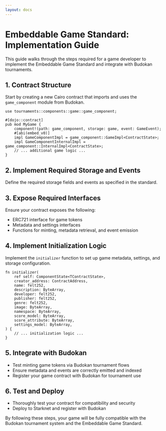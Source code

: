 ```yaml
---
layout: docs
---
```


# Embeddable Game Standard: Implementation Guide

This guide walks through the steps required for a game developer to implement the Embeddable Game Standard and integrate with Budokan tournaments.

## 1. Contract Structure
Start by creating a new Cairo contract that imports and uses the `game_component` module from Budokan.

```cairo
use tournaments::components::game::game_component;

#[dojo::contract]
pub mod MyGame {
    component!(path: game_component, storage: game, event: GameEvent);
    #[abi(embed_v0)]
    impl GameComponentImpl = game_component::GameImpl<ContractState>;
    impl GameComponentInternalImpl = game_component::InternalImpl<ContractState>;
    // ... additional game logic ...
}
```

## 2. Implement Required Storage and Events
Define the required storage fields and events as specified in the standard.

## 3. Expose Required Interfaces
Ensure your contract exposes the following:
- ERC721 interface for game tokens
- Metadata and settings interfaces
- Functions for minting, metadata retrieval, and event emission

## 4. Implement Initialization Logic
Implement the `initializer` function to set up game metadata, settings, and storage configuration.

```cairo
fn initializer(
    ref self: ComponentState<TContractState>,
    creator_address: ContractAddress,
    name: felt252,
    description: ByteArray,
    developer: felt252,
    publisher: felt252,
    genre: felt252,
    image: ByteArray,
    namespace: ByteArray,
    score_model: ByteArray,
    score_attribute: ByteArray,
    settings_model: ByteArray,
) {
    // ... initialization logic ...
}
```

## 5. Integrate with Budokan
- Test minting game tokens via Budokan tournament flows
- Ensure metadata and events are correctly emitted and indexed
- Register your game contract with Budokan for tournament use

## 6. Test and Deploy
- Thoroughly test your contract for compatibility and security
- Deploy to Starknet and register with Budokan

By following these steps, your game will be fully compatible with the Budokan tournament system and the Embeddable Game Standard. 